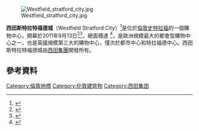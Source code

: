 {{citation style|time=2016-05-06T03:16:00+00:00}}
[[File:Westfield_stratford_city.jpg|thumb]]

'''西田斯特拉特福德城'''（Westfield Stratford City）<ref name="Facts">{{cite web | url=http://uk.westfield.com/stratfordcityleasing/news/press-toolkit/ | title=Press Toolkit | publisher=uk.westfield.com | accessdate=2011-09-07 | archive-date=2011-09-24 | archive-url=https://web.archive.org/web/20110924210447/http://uk.westfield.com/stratfordcityleasing/news/press-toolkit/ | dead-url=no }}</ref>是位於[[倫敦|倫敦]][[史特拉福_(倫敦)|史特拉福]]的一個購物中心，開幕於2011年9月13日<ref>{{cite web | url=http://www.thisislondon.co.uk/standard/article-23941806-launch-date-announced-for-mega-mall-near-olympic-park.do | title=Launch date announced for Mega Mall | publisher=thisisLondon | accessdate=2011-09-07 | deadurl=yes | archiveurl=https://web.archive.org/web/20110421010539/http://www.thisislondon.co.uk/standard/article-23941806-launch-date-announced-for-mega-mall-near-olympic-park.do | archivedate=2011年4月21日 }}</ref><ref>{{cite web | url=//uk.westfield.com/stratfordcityleasing/news/press-releases/westfield-stratford-city-to-open-in-150-days | title=Westfield Stratford City: Opening date | publisher=uk.westfield.com | accessdate=2011-04-16 | archive-date=2011-10-05 | archive-url=https://web.archive.org/web/20111005062500/http://uk.westfield.com/stratfordcityleasing/news/press-releases/westfield-stratford-city-to-open-in-150-days/ | dead-url=no }}</ref>，總面積達 {{convert|1905542|sqft|sqm}}<ref name="size">{{cite web | url=http://www.westfield.com/corporate/property-portfolio/united-kingdom/stratfordcity.html | title=Westfield Group Property Portfolio: Stratford City Overview | publisher=Westfield UK | access-date=2011-09-14 | url-status=dead | archive-url=https://web.archive.org/web/20111019162841/http://www.westfield.com/corporate/property-portfolio/united-kingdom/stratfordcity.html | archive-date=2011-10-19 }}</ref>，是歐洲規模最大的都會型購物中心之一，也是英國規模第三大的購物中心，僅次於都市中心和特拉福德中心。西田斯特拉特福德城由[[西田集團|西田集團]]開發所有。

== 參考資料 ==
{{Reflist}}

{{倫敦地標}}
[[Category:倫敦地標|Category:倫敦地標]]
[[Category:伦敦建筑物|Category:伦敦建筑物]]
[[Category:西田集团|Category:西田集团]]